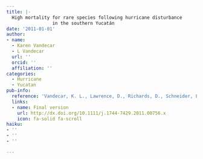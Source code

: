 ```yaml
---
title: |-
  High mortality for rare species following hurricane disturbance
                 in the southern Yucatán
date: '2011-01-01'
author:
- name:
  - Karen Vandecar
  - L Vandecar
  url: ''
  orcid: ''
  affiliation: ''
categories:
  - Hurricane
  - Yucatan
pub-info:
  reference: 'Vandecar, K. L., Lawrence, D., Richards, D., Schneider, L., Rogan, J., Schmook, B., &amp; Wilbur, H. (2011). High mortality for rare species following hurricane disturbance in the southern Yucat&aacute;n. <em>Biotropica</em>, <em>43</em>(6), 676&ndash;684.'
  links:
  - name: Final version
    url: http://dx.doi.org/10.1111/j.1744-7429.2011.00756.x
    icon: fa-solid fa-scroll
haiku:
- ''
- ''
- ''

---
```

